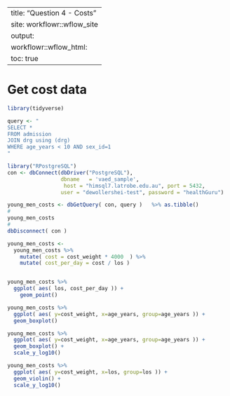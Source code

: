 
---
title: "Question 4 - Costs"
site: workflowr::wflow_site
output:
  workflowr::wflow_html:
    toc: true
---

# Get cost data

```r
library(tidyverse)

query <- " 
SELECT * 
FROM admission
JOIN drg using (drg)
WHERE age_years < 10 AND sex_id=1
"

library("RPostgreSQL")
con <- dbConnect(dbDriver("PostgreSQL"), 
                 dbname   = 'vaed_sample',
                  host = "himsql7.latrobe.edu.au", port = 5432,
                 user = "dewollershei-test", password = "healthGuru")

young_men_costs <- dbGetQuery( con, query )   %>% as.tibble() 
#
young_men_costs
#
dbDisconnect( con )

```



```r

young_men_costs <- 
  young_men_costs %>% 
    mutate( cost = cost_weight * 4000  ) %>%
    mutate( cost_per_day = cost / los ) 


young_men_costs %>%
  ggplot( aes( los, cost_per_day )) +
    geom_point()

young_men_costs %>% 
  ggplot( aes( y=cost_weight, x=age_years, group=age_years )) +
  geom_boxplot() 

young_men_costs %>% 
  ggplot( aes( y=cost_weight, x=age_years, group=age_years )) +
  geom_boxplot() +
  scale_y_log10()

young_men_costs %>% 
  ggplot( aes( y=cost_weight, x=los, group=los )) +
  geom_violin() +
  scale_y_log10()


```



